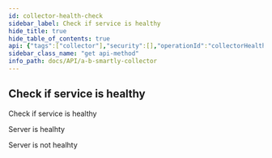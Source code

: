 ```yaml
---
id: collector-health-check
sidebar_label: Check if service is healthy
hide_title: true
hide_table_of_contents: true
api: {"tags":["collector"],"security":[],"operationId":"collectorHealthCheck","responses":{"200":{"description":"Server is healhty"},"500":{"description":"Server is not healhty"}},"description":"Check if service is healthy","method":"get","path":"/healthy","servers":[{"url":"https://api-sandbox.absmartly.com/v1"}],"securitySchemes":{"ApiKey":{"type":"apiKey","name":"X-API-Key","in":"header"}},"info":{"title":"A/B Smartly Collector","version":"1.0.0","description":"A/B Smartly Collector API Specification","contact":{"email":"api@absmartly.com"},"license":{"name":"Proprietary"}},"postman":{"name":"Check if service is healthy","description":{"type":"text/plain"},"url":{"path":["healthy"],"host":["{{baseUrl}}"],"query":[],"variable":[]},"method":"GET"}}
sidebar_class_name: "get api-method"
info_path: docs/API/a-b-smartly-collector
---
```



## Check if service is healthy



Check if service is healthy

<div><ApiTabs><TabItem label={"200"} value={"200"}><div>

Server is healhty

</div><div></div></TabItem><TabItem label={"500"} value={"500"}><div>

Server is not healhty

</div><div></div></TabItem></ApiTabs></div>
      